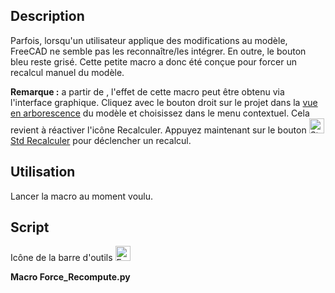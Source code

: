 <languages/>

{{Macro/fr
|Name=Macro Force Recompute
|Icon=Force_Recompute.png
|Description=Cette petite macro force un recalcul manuel du modèle.<br>
Parfois, l'utilisateur applique des modifications au modèle dans FreeCAD.<br>
Mais FreeCAD ne semble pas les reconnaître. <br>({{Version/fr|0.17}}, l'effet de cette macro peut être obtenu via l'interface graphique. Cliquez avec le bouton droit sur le projet dans l'arborescence du modèle et choisissez "Mark to recompute" dans le menu contextuel. Ensuite, appuyez sur le bouton Recompute.)
|Author=shoogen
|Version=1.0
|Date=2014-09-01
|FCVersion=Toutes
|Download=[https://wiki.freecad.org/images/8/88/Force_Recompute.png Icône de la barre d'outils]
}}

==Description==

Parfois, lorsqu'un utilisateur applique des modifications au modèle, FreeCAD ne semble pas les reconnaître/les intégrer. En outre, le bouton bleu {{Button|[[Image:Std_Refresh.svg|24px]] [[Std_Refresh/fr|Std Recalculer]]}} reste grisé. Cette petite macro a donc été conçue pour forcer un recalcul manuel du modèle.

'''Remarque :''' a partir de {{VersionPlus/fr|0.17}}, l'effet de cette macro peut être obtenu via l'interface graphique. Cliquez avec le bouton droit sur le projet dans la [[Tree_view/fr|vue en arborescence]]  du modèle et choisissez {{KEY|Marquer pour recalculer}} dans le menu contextuel. Cela revient à réactiver l'icône Recalculer. Appuyez maintenant sur le bouton [[Image:Std_Refresh.svg|24px]] [[Std_Refresh/fr|Std Recalculer]] pour déclencher un recalcul.

<span id="Usage"></span>
==Utilisation==

Lancer la macro au moment voulu.

==Script==

Icône de la barre d'outils
[[Image:Force_Recompute.png|24px]]

'''Macro Force_Recompute.py'''

{{MacroCode|code=
# -*- coding: utf-8 -*-
# Force Recompute
# macro provided by shoogen

import FreeCAD
for obj in FreeCAD.ActiveDocument.Objects:
 obj.touch()
FreeCAD.ActiveDocument.recompute()

}}
{{clear}}
